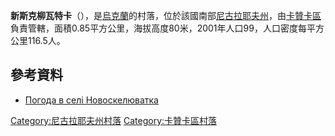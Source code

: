 {{coord|48|1|28|N|32|57|15|E|scale:100000|display=title}}

'''新斯克柳瓦特卡'''（{{lang-uk|Новоскелюватка}}），是[[烏克蘭|烏克蘭]]的村落，位於該國南部[[尼古拉耶夫州|尼古拉耶夫州]]，由[[卡贊卡區|卡贊卡區]]負責管轄，面積0.85平方公里，海拔高度80米，2001年人口99，人口密度每平方公里116.5人。

==參考資料==
* [http://weather.in.ua/ua/nikolaevskaja/18187 Погода в селі Новоскелюватка] {{Wayback|url=http://weather.in.ua/ua/nikolaevskaja/18187 |date=20160607030446 }}

[[Category:尼古拉耶夫州村落|Category:尼古拉耶夫州村落]]
[[Category:卡贊卡區村落|Category:卡贊卡區村落]]


{{Mykolaiv-geo-stub}}